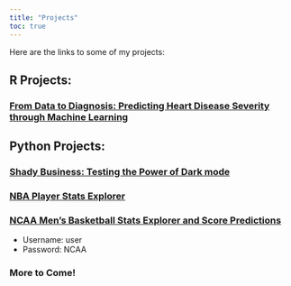 ```yaml
---
title: "Projects"
toc: true
---
```


Here are the links to some of my projects:

## R Projects:

### [From Data to Diagnosis: Predicting Heart Disease Severity through Machine Learning](/docs/Heart%20Severity.pdf)

## Python Projects:

### [Shady Business: Testing the Power of Dark mode](/python/abTest.qmd)

### [NBA Player Stats Explorer](https://basketball-streamlit-7b00e1f5f4fb.herokuapp.com/)

### [NCAA Men's Basketball Stats Explorer and Score Predictions](https://ncaa-basketball-streamlit-4740830175f0.herokuapp.com/)
- Username: user
- Password: NCAA

### More to Come!
